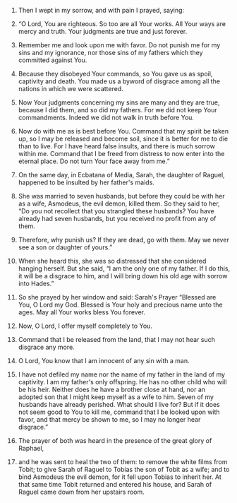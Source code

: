 1. Then I wept in my sorrow, and with pain I prayed, saying:

2. “O Lord, You are righteous. So too are all Your works. All Your ways are mercy and truth. Your judgments are true and just forever.

3. Remember me and look upon me with favor. Do not punish me for my sins and my ignorance, nor those sins of my fathers which they committed against You.

4. Because they disobeyed Your commands, so You gave us as spoil, captivity and death. You made us a byword of disgrace among all the nations in which we were scattered.

5. Now Your judgments concerning my sins are many and they are true, because I did them, and so did my fathers. For we did not keep Your commandments. Indeed we did not walk in truth before You.

6. Now do with me as is best before You. Command that my spirit be taken up, so I may be released and become soil, since it is better for me to die than to live. For I have heard false insults, and there is much sorrow within me. Command that I be freed from distress to now enter into the eternal place. Do not turn Your face away from me.”

7. On the same day, in Ecbatana of Media, Sarah, the daughter of Raguel, happened to be insulted by her father's maids.

8. She was married to seven husbands, but before they could be with her as a wife, Asmodeus, the evil demon, killed them. So they said to her, “Do you not recollect that you strangled these husbands? You have already had seven husbands, but you received no profit from any of them.

9. Therefore, why punish us? If they are dead, go with them. May we never see a son or daughter of yours.”

10. When she heard this, she was so distressed that she considered hanging herself. But she said, “I am the only one of my father. If I do this, it will be a disgrace to him, and I will bring down his old age with sorrow into Hades.”

11. So she prayed by her window and said: Sarah's Prayer “Blessed are You, O Lord my God. Blessed is Your holy and precious name unto the ages. May all Your works bless You forever.

12. Now, O Lord, I offer myself completely to You.

13. Command that I be released from the land, that I may not hear such disgrace any more.

14. O Lord, You know that I am innocent of any sin with a man.

15. I have not defiled my name nor the name of my father in the land of my captivity. I am my father's only offspring. He has no other child who will be his heir. Neither does he have a brother close at hand, nor an adopted son that I might keep myself as a wife to him. Seven of my husbands have already perished. What should I live for? But if it does not seem good to You to kill me, command that I be looked upon with favor, and that mercy be shown to me, so I may no longer hear disgrace.”

16. The prayer of both was heard in the presence of the great glory of Raphael,

17. and he was sent to heal the two of them: to remove the white films from Tobit; to give Sarah of Raguel to Tobias the son of Tobit as a wife; and to bind Asmodeus the evil demon, for it fell upon Tobias to inherit her. At that same time Tobit returned and entered his house, and Sarah of Raguel came down from her upstairs room.
